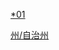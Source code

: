 {{Catnav|頁面分類|...|地级行政区|中国自治州|苗族自治州|黔西南州|黔西南州行政区划}}
{{Catnav|頁面分類|...|地级行政区|贵州市州|黔西南州|黔西南州行政区划}}
{{Catnav|頁面分類|...|地级行政区|贵州市州|贵州各市州行政区划|贵州各市州县级行政区}}
{{Catnav|頁面分類|...|中国各省行政区划|贵州行政区划|贵州市州|贵州各市州行政区划|贵州各市州级行政区}}

[[category:黔西南行政区划|*01]]
[[Category:贵州各市州县级行政区|州/自治州]]